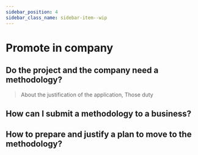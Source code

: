 ```yaml
---
sidebar_position: 4
sidebar_class_name: sidebar-item--wip
---
```



# Promote in company

<WIP ticket="206" />

## Do the project and the company need a methodology?

> About the justification of the application, Those duty

## How can I submit a methodology to a business?

## How to prepare and justify a plan to move to the methodology?